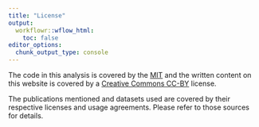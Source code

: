 ```yaml
---
title: "License"
output:
  workflowr::wflow_html:
    toc: false
editor_options:
  chunk_output_type: console
---
```


The code in this analysis is covered by the [MIT][mit] and the written content
on this website is covered by a [Creative Commons CC-BY][cc] license.

The publications mentioned and datasets used are covered by their respective 
licenses and usage agreements. Please refer to those sources for details.

[mit]: https://choosealicense.com/licenses/mit/ "MIT License"
[cc]: https://creativecommons.org/licenses/by/4.0/ "CC-BY License"
